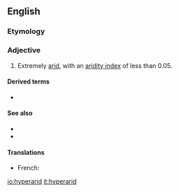 ==English==

===Etymology===
{{prefix|hyper|arid|lang=en}}

===Adjective===
{{en-adj|-}}

# {{lb|en|climatology}} Extremely [[arid]], with an [[w:aridity index|aridity index]] of less than 0.05.

====Derived terms====
* {{l|en|hyperaridity}}

====See also====
* {{l|en|semi-arid}}
* {{l|en|subhumid}}

====Translations====
{{trans-top|extremely arid, with an w:aridity aridity index of less than 0.05}}
* French: {{t|fr|hyperaride}}
{{trans-mid}}
{{trans-bottom}}

[[io:hyperarid]]
[[it:hyperarid]]